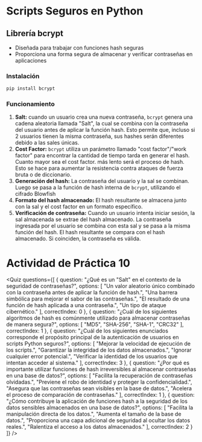 
# Scripts Seguros en Python

## Librería bcrypt
- Diseñada para trabajar con funciones hash seguras
- Proporciona una forma segura de almacenar y verificar contraseñas en aplicaciones

### Instalación

```python
pip install bcrypt
```

### Funcionamiento
1. **Salt:** cuando un usuario crea una nueva contraseña, `bcrypt` genera una cadena aleatoria llamada "Salt", la cual se combina con la contraseña del usuario antes de aplicar la función hash. Esto permite que, incluso si 2 usuarios tienen la misma contraseña, sus hashes serán diferentes debido a las sales únicas.
2. **Cost Factor:** `bcrypt` utiliza un parámetro llamado "cost factor"/"work factor" para encontrar la cantidad de tiempo tarda en generar el hash. Cuanto mayor sea el cost factor. más lento será el proceso de hash. Esto se hace para aumentar la resistencia contra ataques de fuerza bruta o de diccionario.
3. **Generación del hash:** La contraseña del usuario y la sal se combinan. Luego se pasa a la función de hash interna de `bcrypt`, utilizando el cifrado Blowfish
4. **Formato del hash almacenado:** El hash resultante se almacena junto con la sal y el cost factor en un formato específico.
5. **Verificación de contraseña:** Cuando un usuario intenta iniciar sesión, la sal almacenada se extrae del hash almacenado. La contraseña ingresada por el usuario se combina con esta sal y se pasa a la misma función del hash. El hash resultante se compara con el hash almacenado. Si coinciden, la contraseña es válida.

# Actividad de Práctica 10

<Quiz questions={[
  {
    question: "¿Qué es un \"Salt\" en el contexto de la seguridad de contraseñas?",
    options: [
      "Un valor aleatorio único combinado con la contraseña antes de aplicar la función de hash.",
      "Una barrera simbólica para mejorar el sabor de las contraseñas.",
      "El resultado de una función de hash aplicada a una contraseña.",
      "Un tipo de ataque cibernético."
    ],
    correctIndex: 0
  },
  {
    question: "¿Cuál de los siguientes algoritmos de hash es comúnmente utilizado para almacenar contraseñas de manera segura?",
    options: [
      "MD5",
      "SHA-256",
      "SHA-1",
      "CRC32"
    ],
    correctIndex: 1
  },
  {
    question: "¿Cuál de los siguientes enunciados corresponde el propósito principal de la autenticación de usuarios en scripts Python seguros?",
    options: [
      "Mejorar la velocidad de ejecución de los scripts.",
      "Garantizar la integridad de los datos almacenados.",
      "Ignorar cualquier error potencial.",
      "Verificar la identidad de los usuarios que intentan acceder al sistema."
    ],
    correctIndex: 3
  },
  {
    question: "¿Por qué es importante utilizar funciones de hash irreversibles al almacenar contraseñas en una base de datos?",
    options: [
      "Facilita la recuperación de contraseñas olvidadas.",
      "Previene el robo de identidad y proteger la confidencialidad.",
      "Asegura que las contraseñas sean visibles en la base de datos.",
      "Acelera el proceso de comparación de contraseñas."
    ],
    correctIndex: 1
  },
  {
    question: "¿Cómo contribuye la aplicación de funciones hash a la seguridad de los datos sensibles almacenados en una base de datos?",
    options: [
      "Facilita la manipulación directa de los datos.",
      "Aumenta el tamaño de la base de datos.",
      "Proporciona una capa adicional de seguridad al ocultar los datos reales.",
      "Ralentiza el acceso a los datos almacenados."
    ],
    correctIndex: 2
  }
]} />

